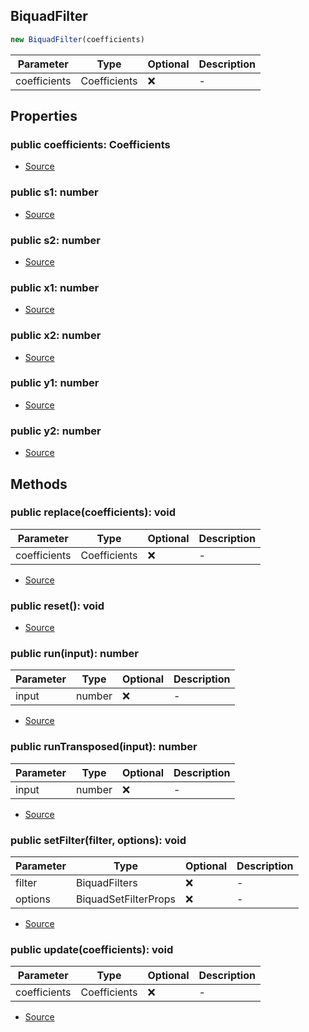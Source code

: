 ## BiquadFilter

```typescript
new BiquadFilter(coefficients)
```
| Parameter | Type | Optional | Description |
| ----------- | ----------- | ----------- | ----------- |
| coefficients | Coefficients | ❌ | - |

## Properties
### public  coefficients: Coefficients
- [Source](https://github.com/Androz2091/discord-player/blob/827d536/packages/equalizer/src/biquad/Biquad.ts#L18)
### public  s1: number
- [Source](https://github.com/Androz2091/discord-player/blob/827d536/packages/equalizer/src/biquad/Biquad.ts#L15)
### public  s2: number
- [Source](https://github.com/Androz2091/discord-player/blob/827d536/packages/equalizer/src/biquad/Biquad.ts#L16)
### public  x1: number
- [Source](https://github.com/Androz2091/discord-player/blob/827d536/packages/equalizer/src/biquad/Biquad.ts#L11)
### public  x2: number
- [Source](https://github.com/Androz2091/discord-player/blob/827d536/packages/equalizer/src/biquad/Biquad.ts#L12)
### public  y1: number
- [Source](https://github.com/Androz2091/discord-player/blob/827d536/packages/equalizer/src/biquad/Biquad.ts#L13)
### public  y2: number
- [Source](https://github.com/Androz2091/discord-player/blob/827d536/packages/equalizer/src/biquad/Biquad.ts#L14)
## Methods
### public  replace(coefficients): void
| Parameter | Type | Optional | Description |
| ----------- | ----------- | ----------- | ----------- |
| coefficients | Coefficients | ❌ | - |


- [Source](https://github.com/Androz2091/discord-player/blob/827d536/packages/equalizer/src/biquad/Biquad.ts#L30)
### public  reset(): void
- [Source](https://github.com/Androz2091/discord-player/blob/827d536/packages/equalizer/src/biquad/Biquad.ts#L34)
### public  run(input): number
| Parameter | Type | Optional | Description |
| ----------- | ----------- | ----------- | ----------- |
| input | number | ❌ | - |


- [Source](https://github.com/Androz2091/discord-player/blob/827d536/packages/equalizer/src/biquad/Biquad.ts#L43)
### public  runTransposed(input): number
| Parameter | Type | Optional | Description |
| ----------- | ----------- | ----------- | ----------- |
| input | number | ❌ | - |


- [Source](https://github.com/Androz2091/discord-player/blob/827d536/packages/equalizer/src/biquad/Biquad.ts#L56)
### public  setFilter(filter, options): void
| Parameter | Type | Optional | Description |
| ----------- | ----------- | ----------- | ----------- |
| filter | BiquadFilters | ❌ | - |
| options | BiquadSetFilterProps | ❌ | - |


- [Source](https://github.com/Androz2091/discord-player/blob/827d536/packages/equalizer/src/biquad/Biquad.ts#L20)
### public  update(coefficients): void
| Parameter | Type | Optional | Description |
| ----------- | ----------- | ----------- | ----------- |
| coefficients | Coefficients | ❌ | - |


- [Source](https://github.com/Androz2091/discord-player/blob/827d536/packages/equalizer/src/biquad/Biquad.ts#L26)